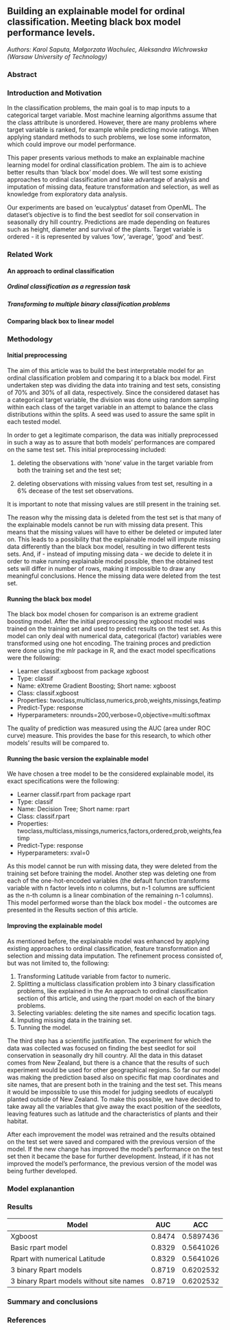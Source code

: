 ## Building an explainable model for ordinal classification. Meeting black box model performance levels.


*Authors: Karol Saputa, Małgorzata Wachulec, Aleksandra Wichrowska (Warsaw University of Technology)*

### Abstract


### Introduction and Motivation

In the classification problems, the main goal is to map inputs to a categorical target variable. Most machine learning algorithms assume that the class attribute is unordered. However, there are many problems where target variable is ranked, for example while predicting movie ratings. When applying standard methods to such problems, we lose some informaton, which could improve our model performance.

This paper presents various methods to make an explainable machine learning model for ordinal classification problem. The aim is to achieve better results than 'black box' model does. We will test some existing approaches to ordinal classification and take advantage of analysis and imputation of missing data, feature transformation and selection, as well as knowledge from exploratory data analysis. 

Our experiments are based on 'eucalyptus' dataset from OpenML. The dataset's objective is to find the best seedlot for soil conservation in seasonally dry hill country. Predictions are made depending on features such as height, diameter and survival of the plants. Target variable is ordered - it is represented by values 'low', 'average', 'good' and 'best'.


### Related Work

#### An approach to ordinal classification

##### Ordinal classification as a regression task

##### Transforming to multiple binary classification problems

#### Comparing black box to linear model

### Methodology

#### Initial preprocessing

The aim of this article was to build the best interpretable model for an ordinal classification problem and comparing it to a black box model. First undertaken step was dividing the data into training and test sets, consisting of 70% and 30% of all data, respectively. Since the considered dataset has a categorical target variable, the division was done using random sampling within each class of the target variable in an attempt to balance the class distributions within the splits. A seed was used to assure the same split in each tested model.

In order to get a legitimate comparison, the data was initially preprocessed in such a way as to assure that both models’ performances are compared on the same test set. This initial preprocessing included:

1. deleting the observations with ‘none’ value in the target variable from both the training set and the test set;

2. deleting observations with missing values from test set, resulting in a 6% decease of the test set observations.

It is important to note that missing values are still present in the training set. 

The reason why the missing data is deleted from the test set is that many of the explainable models cannot be run with missing data present. This means that the missing values will have to either be deleted or imputed later on. This leads to a possibility that the explainable model will impute missing data differently than the black box model, resulting in two different tests sets. And, if - instead of imputing missing data - we decide to delete it in order to make running explainable model possible, then the obtained test sets will differ in number of rows, making it impossible to draw any meaningful conclusions. Hence the missing data were deleted from the test set.

#### Running the black box model 

The black box model chosen for comparison is an extreme gradient boosting model. After the initial preprocessing the xgboost model was trained on the training set and used to predict results on the test set. As this model can only deal with numerical data, categorical (factor) variables were transformed using one hot encoding. The training proces and prediction were done using the mlr package in R, and the exact model specifications were the following:

* Learner classif.xgboost from package xgboost
* Type: classif
* Name: eXtreme Gradient Boosting; Short name: xgboost
* Class: classif.xgboost
* Properties: twoclass,multiclass,numerics,prob,weights,missings,featimp
* Predict-Type: response
* Hyperparameters: nrounds=200,verbose=0,objective=multi:softmax

The quality of prediction was measured using the AUC (area under ROC curve) measure. This provides the base for this research, to which other models’ results will be compared to.

#### Running the basic version the explainable model

We have chosen a tree model to be the considered explainable model, its exact specifications were the following:

* Learner classif.rpart from package rpart
* Type: classif
* Name: Decision Tree; Short name: rpart
* Class: classif.rpart
* Properties: twoclass,multiclass,missings,numerics,factors,ordered,prob,weights,featimp
* Predict-Type: response
* Hyperparameters: xval=0

As this model cannot be run with missing data, they were deleted from the training set before training the model. Another step was deleting one from each of the one-hot-encoded variables (the default function transforms variable with n factor levels into n columns, but n-1 columns are sufficient as the n-th column is a linear combination of the remaining n-1 columns). This model performed worse than the black box model - the outcomes are presented in the Results section of this article.

#### Improving the explainable model

As mentioned before, the explainable model was enhanced by applying existing approaches to ordinal classification, feature transformation and selection and missing data imputation. The refinement process consisted of, but was not limited to, the following:

1. Transforming Latitude variable from factor to numeric.
2. Splitting a multiclass classification problem into 3 binary classification problems, like explained in the An approach to ordinal classification section of this article, and using the rpart model on each of the binary problems.
3. Selecting variables: deleting the site names and specific location tags. 
4. Imputing missing data in the training set.
5. Tunning the model.

The third step has a scientific justification. The experiment for which the data was collected was focused on finding the best seedlot for soil conservation in seasonally dry hill country. All the data in this dataset comes from New Zealand, but there is a chance that the results of such experiment would be used for other geographical regions. So far our model was making the prediction based also on specific flat map coordinates and site names, that are present both in the training and the test set. This means it would be impossible to use this model for judging seedlots of eucalypti planted outside of New Zealand. To make this possible, we have decided to take away all the variables that give away the exact position of the seedlots, leaving features such as latitude and the characteristics of plants and their habitat.

After each improvement the model was retrained and the results obtained on the test set were saved and compared with the previous version of the model. If the new change has improved the model’s performance on the test set then it became the base for further development. Instead, if it has not improved the model’s performance, the previous version of the model was being further developed.

### Model explanantion

### Results

| Model  | AUC | ACC | 
| ------- | ------------- | ------- |
| Xgboost | 0.8474 | 0.5897436 |
| Basic rpart model | 0.8329 | 0.5641026 |
| Rpart with numerical Latitude | 0.8329 |  0.5641026 |
| 3 binary Rpart models | 0.8719 | 0.6202532 |
|  3 binary Rpart models without site names | 0.8719 | 0.6202532 |

### Summary and conclusions 

### References
